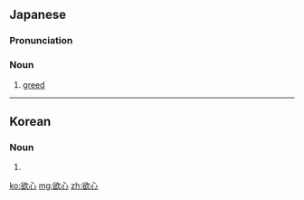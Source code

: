 ==Japanese==
{{ja-kanjitab|よく|しん|yomi=o}}

===Pronunciation===
{{ja-pron|よくしん|y=o}}

===Noun===
{{ja-noun|よくしん}}

# [[greed]]

----

==Korean==
{{ko-hanjatab}}

===Noun===
{{ko-noun|hj|hangeul=욕심}}

# {{hanja form of|욕심|[[greed]]}}

[[ko:欲心]]
[[mg:欲心]]
[[zh:欲心]]